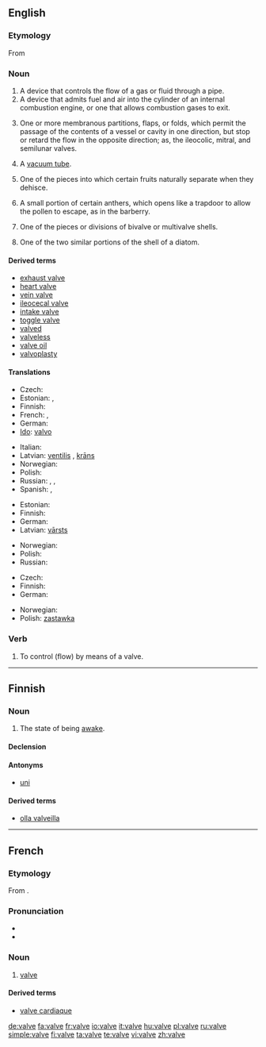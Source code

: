 ==English==

===Etymology===
From {{etyl|la}} {{term|valva|lang=la}}

===Noun===
{{wikipedia}}
{{en-noun}}

# A device that controls the flow of a gas or fluid through a pipe.
# A device that admits fuel and air into the cylinder of an internal combustion engine, or one that allows combustion gases to exit.
# {{anatomy}} One or more membranous partitions, flaps, or folds, which permit the passage of the contents of a vessel or cavity in one direction, but stop or retard the flow in the opposite direction; as, the ileocolic, mitral, and semilunar valves.
# {{British}} A [[vacuum tube]].
# {{botany}} One of the pieces into which certain fruits naturally separate when they dehisce.
# {{botany}} A small portion of certain anthers, which opens like a trapdoor to allow the pollen to escape, as in the barberry.
# {{biology}} One of the pieces or divisions of bivalve or multivalve shells.
# {{biology}} One of the two similar portions of the shell of a diatom.

====Derived terms====
* [[exhaust valve]]
* [[heart valve]]
* [[vein valve]]
* [[ileocecal valve]]
* [[intake valve]]
* [[toggle valve]]
* [[valved]]
* [[valveless]]
* [[valve oil]]
* [[valvoplasty]]

====Translations====
{{trans-top|device that controls flow of gas or fluid}}
* Czech: {{t-|cs|ventil|m}}
* Estonian: {{t|et|ventiil}}, {{t|et|klapp}}
* Finnish: {{t-|fi|venttiili}}
* French: {{t+|fr|clapet|m}}, {{t+|fr|soupape|f}}
* German: {{t+|de|Ventil|n}}
* [[Ido]]: [[valvo]]
{{trans-mid}}
* Italian: {{t-|it|valvola|f}}
* Latvian: [[ventilis]] {{m}}, [[krāns]] {{m}}
* Norwegian: {{t-|no|ventil|m}}
* Polish: {{t+|pl|zawór|m}}
* Russian: {{t+|ru|вентиль|m|sc=Cyrl}}, {{t+|ru|клапан|m|sc=Cyrl}}, {{t+|ru|задвижка|m|sc=Cyrl}}
* Spanish: {{t-|es|válvula|f}}, {{t+|es|llave|m}}
{{trans-bottom}}

{{trans-top|device in an internal combustion engine}}
* Estonian: {{t|et|klapp}}
* Finnish: {{t-|fi|venttiili}}
* German: {{t+|de|Ventil|n}}
* Latvian: [[vārsts]] {{m}}
{{trans-mid}}
* Norwegian: {{t-|no|ventil|m}}
* Polish: {{t+|pl|zawór|m}}
* Russian: {{t+|ru|клапан|m|sc=Cyrl}}
{{trans-bottom}}

{{trans-top|in anatomy}}
* Czech: {{t-|cs|chlopeň|f}}
* Finnish: {{t-|fi|läppä}}
* German: {{t+|de|Klappe|f}}
{{trans-mid}}
* Norwegian: {{t-|no|klaff|m}}
* Polish: [[zastawka]] {{f}}
{{trans-bottom}}

{{trans-see|vacuum tube}}

===Verb===
{{en-verb|valv|ing}}

# {{transitive}} To control (flow) by means of a valve.

<!--These translations are to be moved into the pages for the related terms listed above.
'''Intake valve'''
* Spanish: válvula de admisión
'''Toggle valve'''
* Spanish: válvula purgadora
-->

----

==Finnish==

===Noun===
{{infl|fi|noun}}

# The state of being [[awake]].

====Declension====
{{fi-decl-hame|valv}}

====Antonyms====
* [[uni]]

====Derived terms====
* [[olla valveilla]]

----

==French==

===Etymology===
From {{etyl|la|fr}} {{term|valva|lang=la}}.

===Pronunciation===
* {{audio|Fr-valve.ogg|audio}}
* {{IPA|/valv/|lang=fr}}

===Noun===
{{fr-noun|f}}

# [[#Noun|valve]]

====Derived terms====
* [[valve cardiaque]]

[[de:valve]]
[[fa:valve]]
[[fr:valve]]
[[io:valve]]
[[it:valve]]
[[hu:valve]]
[[pl:valve]]
[[ru:valve]]
[[simple:valve]]
[[fi:valve]]
[[ta:valve]]
[[te:valve]]
[[vi:valve]]
[[zh:valve]]